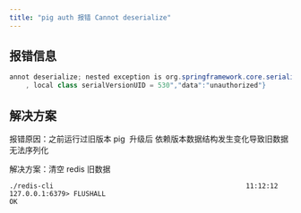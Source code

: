 ```yaml
---
title: "pig auth 报错 Cannot deserialize"
---
```




## 报错信息


```java
annot deserialize; nested exception is org.springframework.core.serializer.support.SerializationFailedException: Failed to deserialize payload. Is the byte array a result of corresponding serialization for DefaultDeserializer?; nested exception is java.io.InvalidClassException: org.springframework.security.core.userdetails.User; local class incompatible: stream classdesc serialVersionUID = 540
    , local class serialVersionUID = 530","data":"unauthorized"}
```





## 解决方案
报错原因：之前运行过旧版本 pig  升级后 依赖版本数据结构发生变化导致旧数据无法序列化



解决方案：清空 redis 旧数据



```shell
./redis-cli                                                11:12:12
127.0.0.1:6379> FLUSHALL
OK
```

